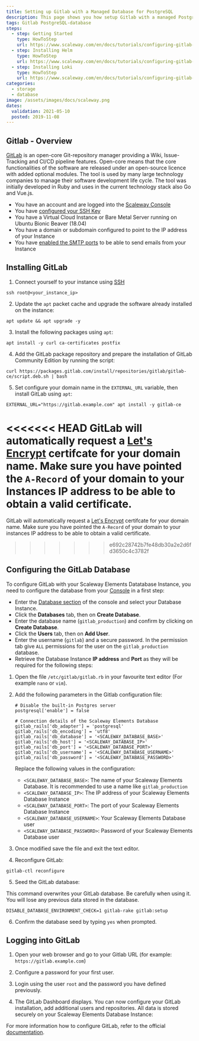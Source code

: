 ```yaml
---
title: Setting up Gitlab with a Managed Database for PostgreSQL
description: This page shows you how setup Gitlab with a managed PostgreSQL database
tags: Gitlab PostgreSQL-database 
steps:
  - step: Getting Started
    type: HowToStep
    url: https://www.scaleway.com/en/docs/tutorials/configuring-gitlab-scaleway-elements-database/#Installing-GitLab
  - step: Installing Helm
    type: HowToStep
    url: https://www.scaleway.com/en/docs/tutorials/configuring-gitlab-scaleway-elements-database/#Configuring-the-GitLab-Database
  - step: Installing Loki
    type: HowToStep
    url: https://www.scaleway.com/en/docs/tutorials/configuring-gitlab-scaleway-elements-database/#Logging-into-GitLab
categories:
  - storage
  - database
image: /assets/images/docs/scaleway.png
dates:
  validation: 2021-05-10
  posted: 2019-11-08
---
```


## Gitlab - Overview

[GitLab](https://about.gitlab.com/) is an open-core Git-repository manager providing a Wiki, Issue-Tracking and CI/CD pipeline features. Open-core means that the core functionalities of the software are released under an open-source licence with added optional modules.
The tool is used by many large technology companies to manage their software development life cycle. The tool was initially developed in Ruby and uses in the current technology stack also Go and Vue.js.

<Message type="requirement">

- You have an account and are logged into the [Scaleway Console](https://console.scaleway.com)  
- You have [configured your SSH Key](/console/my-project/how-to/create-ssh-key/)
- You have a Virtual Cloud Instance or Bare Metal Server running on Ubuntu Bionic Beaver (18.04)
- You have a domain or subdomain configured to point to the IP address of your Instance
- You have [enabled the SMTP ports](https://www.scaleway.com/en/faq/why-can-i-not-send-any-email/) to be able to send emails from your Instance

</Message>

## Installing GitLab

1. Connect yourself to your instance using [SSH](/compute/instances/how-to/connect-to-instance/)
  ```
  ssh root@<your_instance_ip>
  ```

2. Update the `apt` packet cache and upgrade the software already installed on the instance:
  ```
  apt update && apt upgrade -y
  ```

3. Install the following packages using `apt`:
  ```
  apt install -y curl ca-certificates postfix
  ```

4. Add the GitLab package repository and prepare the installation of GitLab Community Edition by running the script:
  ```
  curl https://packages.gitlab.com/install/repositories/gitlab/gitlab-ce/script.deb.sh | bash
  ```

5. Set configure your domain name in the `EXTERNAL_URL` variable, then install GitLab using `apt`:
  ```
  EXTERNAL_URL="https://gitlab.example.com" apt install -y gitlab-ce
  ```

  <Message type="important">

<<<<<<< HEAD
  GitLab will automatically request a [Let's Encrypt](/tutorials/configure-nginx-letsencrypt/) certifcate for your domain name. Make sure you have pointed the `A-Record` of your domain to your Instances IP address to be able to obtain a valid certificate.
=======
  GitLab will automatically request a [Let's Encrypt](/tutorials/configure-nginx-lets-encrypt/) certifcate for your domain name. Make sure you have pointed the `A-Record` of your domain to your instances IP address to be able to obtain a valid certificate.
>>>>>>> e692c28742b7fe48db30a2e2d6fd3650c4c3782f

  </Message>

## Configuring the GitLab Database

To configure GitLab with your Scaleway Elements Datatabase Instance, you need to configure the database from your [Console](https://console.scaleway.com) in a first step:

- Enter the [Database section](https://console.scaleway.com/rdb/Instances) of the console and select your Database Instance.
- Click the **Databases** tab, then on **Create Database**.
- Enter the database name (`gitlab_production`) and confirm by clicking on **Create Database**.
- Click the **Users** tab, then on **Add User**.
- Enter the username (`gitlab`) and a secure password. In the permission tab give `ALL` permissions for the user on the `gitlab_production` database.
- Retrieve the Database Instance **IP address** and **Port** as they will be required for the following steps:

1. Open the file `/etc/gitlab/gitlab.rb` in your favourite text editor (For example `nano` or `vim`).

2. Add the following parameters in the Gitlab configuration file:
    ```
    # Disable the built-in Postgres server
    postgresql['enable'] = false

    # Connection details of the Scaleway Elements Database
    gitlab_rails['db_adapter'] = 'postgresql'
    gitlab_rails['db_encoding'] = 'utf8'
    gitlab_rails['db_database'] = '<SCALEWAY_DATABASE_BASE>'
    gitlab_rails['db_host'] = '<SCALEWAY_DATABASE_IP>'
    gitlab_rails['db_port'] = '<SCALEWAY_DATABASE_PORT>'
    gitlab_rails['db_username'] = '<SCALEWAY_DATABASE_USERNAME>'
    gitlab_rails['db_password'] = '<SCALEWAY_DATABASE_PASSWORD>'
    ```
    Replace the following values in the configuration:
    - `<SCALEWAY_DATABASE_BASE>`: The name of your Scaleway Elements Database. It is recommended to use a name like `gitlab_production`
    - `<SCALEWAY_DATABASE_IP>`: The IP address of your Scaleway Elements Database Instance
    - `<SCALEWAY_DATABASE_PORT>`: The port of your Scaleway Elements Database Instance
    - `<SCALEWAY_DATABASE_USERNAME>`: Your Scaleway Elements Database user
    - `<SCALEWAY_DATABASE_PASSWORD>`: Password of your Scaleway Elements Database user

3. Once modified save the file and exit the text editor.

4. Reconfigure GitLab:
  ```
  gitlab-ctl reconfigure
  ```

5.  Seed the GitLab database:
  <Message type="important">
  
  This command overwrites your GitLab database. Be carefully when using it. You will lose any previous data stored in the database.
  
  </Message>

  ```
  DISABLE_DATABASE_ENVIRONMENT_CHECK=1 gitlab-rake gitlab:setup
  ```

6. Confirm the database seed by typing `yes` when prompted.

## Logging into GitLab

1. Open your web browser and go to your Gitlab URL (for example: `https://gitlab.example.com`)

2. Configure a password for your first user.

3. Login using the user `root` and the password you have defined previously.

4. The GitLab Dashboard displays. You can now configure your GitLab installation, add additional users and repositories. All data is stored securely on your Scaleway Elements Database Instance:
<Lightbox src="scaleway-gitlab_dashboard.png" alt="" />

For more information how to configure GitLab, refer to the official [documentation](https://docs.gitlab.com/ee/administration/index.html#configuring-gitlab).

